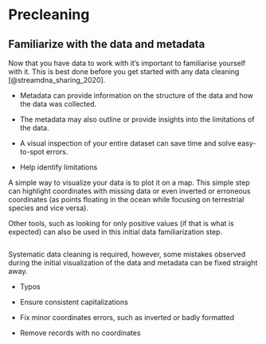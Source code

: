 # Precleaning 

## Familiarize with the data and metadata

Now that you have data to work with it's important to familiarise yourself with it. This is best done before you get started with any data cleaning [@streamdna_sharing_2020].

-   Metadata can provide information on the structure of the data and how the data was collected.

-   The metadata may also outline or provide insights into the limitations of the data.

-   A visual inspection of your entire dataset can save time and solve easy-to-spot errors.

-   Help identify limitations

A simple way to visualize your data is to plot it on a map. This simple step can highlight coordinates with missing data or even inverted or erroneous coordinates (as points floating in the ocean while focusing on terrestrial species and vice versa).

Other tools, such as looking for only positive values (if that is what is expected) can also be used in this initial data familiarization step.

```r

```


Systematic data cleaning is required, however, some mistakes observed during the initial visualization of the data and metadata can be fixed straight away.

-   Typos

-   Ensure consistent capitalizations

-   Fix minor coordinates errors, such as inverted or badly formatted

-   Remove records with no coordinates

```r

```
